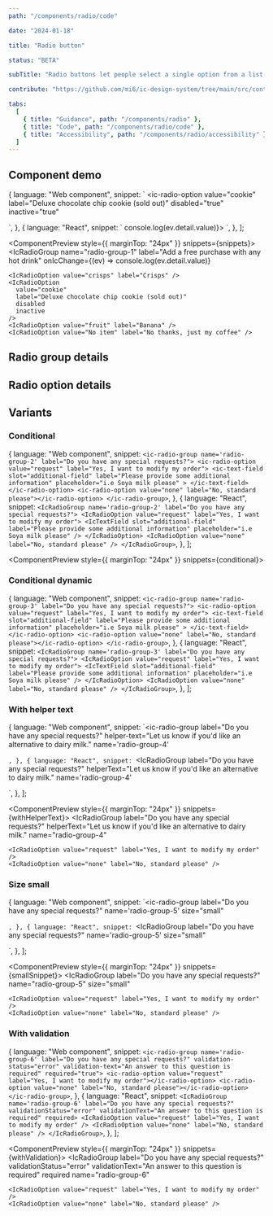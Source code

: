```yaml
---
path: "/components/radio/code"

date: "2024-01-18"

title: "Radio button"

status: "BETA"

subTitle: "Radio buttons let people select a single option from a list."

contribute: "https://github.com/mi6/ic-design-system/tree/main/src/content/structured/components/radio"

tabs:
  [
    { title: "Guidance", path: "/components/radio" },
    { title: "Code", path: "/components/radio/code" },
    { title: "Accessibility", path: "/components/radio/accessibility" },
  ]
---
```



## Component demo

  {
    language: "Web component",
    snippet: `<ic-radio-group name='radio-group-1' label="Add a free purchase with any hot drink">
  <ic-radio-option value="crisps" label="Crisps"></ic-radio-option>
  <ic-radio-option
    value="cookie"
    label="Deluxe chocolate chip cookie (sold out)"
    disabled="true"
    inactive="true" 
  >
  </ic-radio-option>
  <ic-radio-option value="fruit" label="Banana"></ic-radio-option>
  <ic-radio-option value="No item" label="No thanks, just my coffee"></ic-radio-option>
</ic-radio-group>
<script>
  const radioGroup = document.querySelector("[name='radio-group-1']");
  radioGroup.addEventListener('icChange', (ev) => console.log(ev.detail.value));
</script>`,
  },
  {
    language: "React",
    snippet: `<IcRadioGroup name='radio-group-1' label="Add a free purchase with any hot drink" onIcChange={(ev) => console.log(ev.detail.value)}>
  <IcRadioOption value="crisps" label="Crisps" />
  <IcRadioOption
    value="cookie"
    label="Deluxe chocolate chip cookie (sold out)"
    disabled
    inactive
  />
  <IcRadioOption value="fruit" label="Banana" />
  <IcRadioOption value="No item" label="No thanks, just my coffee" />
</IcRadioGroup>`,
  },
];

<ComponentPreview style={{ marginTop: "24px" }} snippets={snippets}>
  <IcRadioGroup
    name="radio-group-1"
    label="Add a free purchase with any hot drink"
    onIcChange={(ev) => console.log(ev.detail.value)}
  >
    <IcRadioOption value="crisps" label="Crisps" />
    <IcRadioOption
      value="cookie"
      label="Deluxe chocolate chip cookie (sold out)"
      disabled
      inactive
    />
    <IcRadioOption value="fruit" label="Banana" />
    <IcRadioOption value="No item" label="No thanks, just my coffee" />
  </IcRadioGroup>
</ComponentPreview>

## Radio group details

<ComponentDetails component="ic-radio-group" />

## Radio option details

<ComponentDetails component="ic-radio-option" />

## Variants

### Conditional

  {
    language: "Web component",
    snippet: `<ic-radio-group name='radio-group-2' label="Do you have any special requests?">
    <ic-radio-option value="request" label="Yes, I want to modify my order">
      <ic-text-field
        slot="additional-field"
        label="Please provide some additional information"
        placeholder="i.e Soya milk please"
      >
      </ic-text-field>
    </ic-radio-option>
    <ic-radio-option value="none" label="No, standard please"></ic-radio-option>
</ic-radio-group>`,
  },
  {
    language: "React",
    snippet: `<IcRadioGroup name='radio-group-2' label="Do you have any special requests?">
    <IcRadioOption value="request" label="Yes, I want to modify my order">
      <IcTextField
        slot="additional-field"
        label="Please provide some additional information"
        placeholder="i.e Soya milk please"
      />
    </IcRadioOption>
    <IcRadioOption value="none" label="No, standard please" />
</IcRadioGroup>`,
  },
];

<ComponentPreview style={{ marginTop: "24px" }} snippets={conditional}>
  <IcRadioGroup name="radio-group-2" label="Do you have any special requests?">
    <IcRadioOption value="request" label="Yes, I want to modify my order">
      <IcTextField
        slot="additional-field"
        label="Please provide some additional information"
        placeholder="i.e Soya milk please"
      />
    </IcRadioOption>
    <IcRadioOption value="none" label="No, standard please" />
  </IcRadioGroup>
</ComponentPreview>

### Conditional dynamic

  {
    language: "Web component",
    snippet: `<ic-radio-group name='radio-group-3' label="Do you have any special requests?">
    <ic-radio-option value="request" label="Yes, I want to modify my order">
      <ic-text-field
        slot="additional-field"
        label="Please provide some additional information"
        placeholder="i.e Soya milk please"
      >
    </ic-text-field>
    </ic-radio-option>
    <ic-radio-option value="none" label="No, standard please"></ic-radio-option>
</ic-radio-group>`,
  },
  {
    language: "React",
    snippet: `<IcRadioGroup name='radio-group-3' label="Do you have any special requests?">
    <IcRadioOption value="request" label="Yes, I want to modify my order">
      <IcTextField
        slot="additional-field"
        label="Please provide some additional information"
        placeholder="i.e Soya milk please"
      />
    </IcRadioOption>
    <IcRadioOption value="none" label="No, standard please" />
</IcRadioGroup>`,
  },
];

<ComponentPreview snippets={conditionalDynamic}>
  <div style={{ width: "300px" }}>
    <IcRadioGroup
      name="radio-group-3"
      label="Do you have any special requests?"
    >
      <IcRadioOption
        additionalFieldDisplay="dynamic"
        value="request"
        label="Yes, I want to modify my order"
      >
        <IcTextField
          slot="additional-field"
          label="Please provide some additional information"
          placeholder="i.e Soya milk please"
        />
      </IcRadioOption>
      <IcRadioOption value="none" label="No, standard please" />
    </IcRadioGroup>
  </div>
</ComponentPreview>

### With helper text

  {
    language: "Web component",
    snippet: `<ic-radio-group 
  label="Do you have any special requests?" 
  helper-text="Let us know if you'd like an alternative to dairy milk."
  name='radio-group-4'
>
  <ic-radio-option value="request" label="Yes, I want to modify my order"></ic-radio-option>
  <ic-radio-option value="none" label="No, standard please"></ic-radio-option>
</ic-radio-group>`,
  },
  {
    language: "React",
    snippet: `<IcRadioGroup 
    label="Do you have any special requests?" 
    helperText="Let us know if you'd like an alternative to dairy milk."
    name='radio-group-4'
>
  <IcRadioOption value="request" label="Yes, I want to modify my order" />
  <IcRadioOption value="none" label="No, standard please" />
</IcRadioGroup>`,
  },
];

<ComponentPreview style={{ marginTop: "24px" }} snippets={withHelperText}>
  <IcRadioGroup
    label="Do you have any special requests?"
    helperText="Let us know if you'd like an alternative to dairy milk."
    name="radio-group-4"
  >
    <IcRadioOption value="request" label="Yes, I want to modify my order" />
    <IcRadioOption value="none" label="No, standard please" />
  </IcRadioGroup>
</ComponentPreview>

### Size small

  {
    language: "Web component",
    snippet: `<ic-radio-group 
  label="Do you have any special requests?" 
  name='radio-group-5'
  size="small"
>
  <ic-radio-option value="request" label="Yes, I want to modify my order"></ic-radio-option>
  <ic-radio-option value="none" label="No, standard please"></ic-radio-option>
</ic-radio-group>`,
  },
  {
    language: "React",
    snippet: `<IcRadioGroup 
    label="Do you have any special requests?" 
    name='radio-group-5'
    size="small"
>
  <IcRadioOption value="request" label="Yes, I want to modify my order" />
  <IcRadioOption value="none" label="No, standard please" />
</IcRadioGroup>`,
  },
];

<ComponentPreview style={{ marginTop: "24px" }} snippets={smallSnippet}>
  <IcRadioGroup
    label="Do you have any special requests?"
    name="radio-group-5"
    size="small"
  >
    <IcRadioOption value="request" label="Yes, I want to modify my order" />
    <IcRadioOption value="none" label="No, standard please" />
  </IcRadioGroup>
</ComponentPreview>

### With validation

  {
    language: "Web component",
    snippet: `<ic-radio-group name='radio-group-6' label="Do you have any special requests?" validation-status="error" validation-text="An answer to this question is required" required="true">
  <ic-radio-option value="request" label="Yes, I want to modify my order"></ic-radio-option>
  <ic-radio-option value="none" label="No, standard please"></ic-radio-option>
</ic-radio-group>`,
  },
  {
    language: "React",
    snippet: `<IcRadioGroup name='radio-group-6' label="Do you have any special requests?" validationStatus="error" validationText="An answer to this question is required" required>
  <IcRadioOption value="request" label="Yes, I want to modify my order" />
  <IcRadioOption value="none" label="No, standard please" />
</IcRadioGroup>`,
  },
];

<ComponentPreview style={{ marginTop: "24px" }} snippets={withValidation}>
  <IcRadioGroup
    label="Do you have any special requests?"
    validationStatus="error"
    validationText="An answer to this question is required"
    required
    name="radio-group-6"
  >
    <IcRadioOption value="request" label="Yes, I want to modify my order" />
    <IcRadioOption value="none" label="No, standard please" />
  </IcRadioGroup>
</ComponentPreview>
